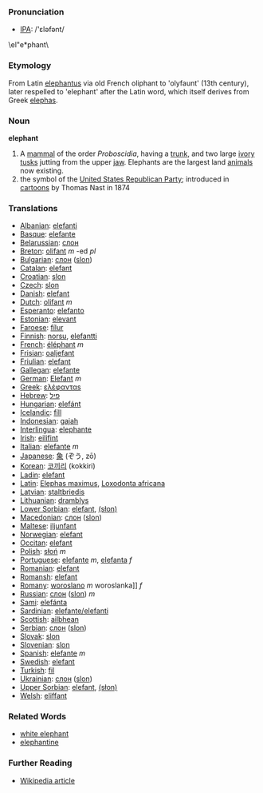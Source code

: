 === Pronunciation ===
*[[w:IPA|IPA]]: /'ɛləfənt/
\el&quot;e*phant\


===Etymology===
From Latin [[elephantus]] via old French oliphant to 'olyfaunt' (13th century), later respelled to 'elephant' after the Latin word, which itself derives from Greek [[elephas]].

=== Noun ===

'''elephant'''

#A [[mammal]] of the order ''Proboscidia'', having a [[trunk]], and two large [[ivory]] [[tusks]] jutting from the upper [[jaw]].  Elephants are the largest land [[animal]]s now existing.
# the symbol of the [[United States Republican Party]]; introduced in [[cartoon]]s by Thomas Nast in 1874

=== Translations ===
*[[Albanian]]: [[elefanti]]
*[[Basque]]: [[elefante]]
*[[Belarussian]]: [[слон]]
*[[Breton]]: [[olifant]] ''m'' -ed ''pl''
*[[Bulgarian]]: [[слон]] ([[slon]])
*[[Catalan]]: [[elefant]]
*[[Croatian]]: [[slon]]
*[[Czech]]: [[slon]]
*[[Danish]]: [[elefant]]
*[[Dutch]]: [[olifant]] ''m''
*[[Esperanto]]: [[elefanto]]
*[[Estonian]]: [[elevant]]
*[[Faroese]]: [[fílur]]
*[[Finnish]]: [[norsu]], [[elefantti]]
*[[French]]: [[éléphant]] ''m''
*[[Frisian]]: [[oaljefant]]
*[[Friulian]]: [[elefant]]
*[[Gallegan]]: [[elefante]]
*[[German]]: [[Elefant]] ''m''
*[[Greek]]: [[ελέφανταs]] '' ''
*[[Hebrew]]: [[פיל]]
*[[Hungarian]]: [[elefánt]]
*[[Icelandic]]: [[fíll]]
*[[Indonesian]]: [[gajah]]
*[[Interlingua]]: [[elephante]]
*[[Irish]]: [[eilifint]]
*[[Italian]]: [[elefante]] ''m''
*[[Japanese]]: [[象]] (ぞう, zō)
*[[Korean]]: [[코끼리]] (kokkiri)
*[[Ladin]]: [[elefant]]
*[[Latin]]: [[Elephas maximus]], [[Loxodonta africana]] '' ''
*[[Latvian]]: [[staltbriedis]]
*[[Lithuanian]]: [[dramblys]]
*[[Lower Sorbian]]: [[elefant]], [[(słon)]]
*[[Macedonian]]: [[слон]] ([[slon]])
*[[Maltese]]: [[iljunfant]]
*[[Norwegian]]: [[elefant]]
*[[Occitan]]: [[elefant]]
*[[Polish]]: [[słoń]] ''m''
*[[Portuguese]]: [[elefante]] ''m'', [[elefanta]] ''f''
*[[Romanian]]: [[elefant]]
*[[Romansh]]: [[elefant]]
*[[Romany]]: [[woroslano]] ''m'' woroslanka]] ''f''
*[[Russian]]: [[слон]] ([[slon]]) ''m''
*[[Sami]]: [[elefánta]]
*[[Sardinian]]: [[elefante/elefanti]]
*[[Scottish]]: [[ailbhean]]
*[[Serbian]]: [[слон]] ([[slon]])
*[[Slovak]]: [[slon]]
*[[Slovenian]]: [[slon]]
*[[Spanish]]: [[elefante]] ''m''
*[[Swedish]]: [[elefant]]
*[[Turkish]]: [[fil]]
*[[Ukrainian]]: [[слон]] ([[slon]])
*[[Upper Sorbian]]: [[elefant]], [[(słon)]]
*[[Welsh]]: [[eliffant]]

===Related Words===
*[[white elephant]]
*[[elephantine]]

===Further Reading===
*[[en:elephant|Wikipedia article]]